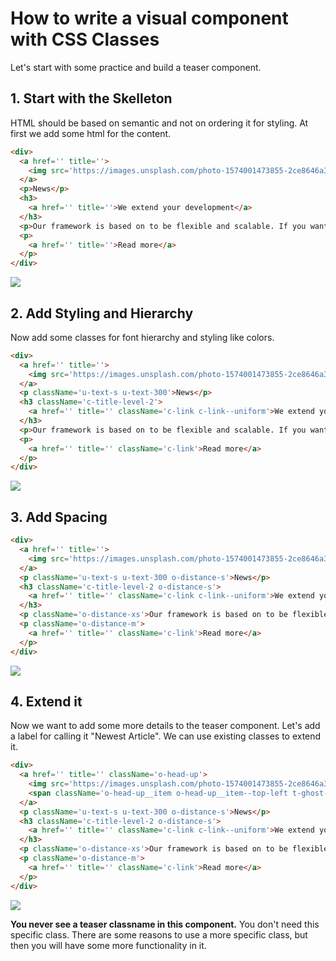 
<Meta title='1.Docs|15-How to write a component'/>

# How to write a visual component with CSS Classes
Let's start with some practice and build a teaser component.

## 1. Start with the Skelleton
HTML should be based on semantic and not on ordering it for styling. At first we add some html for the content.

```html
<div>
  <a href='' title=''>
    <img src='https://images.unsplash.com/photo-1574001473855-2ce8646a3c94?ixlib=rb-1.2.1&ixid=eyJhcHBfaWQiOjEyMDd9&auto=format&fit=crop&w=2100&q=80' alt='' />
  </a>
  <p>News</p>
  <h3>
    <a href='' title=''>We extend your development</a>
  </h3>
  <p>Our framework is based on to be flexible and scalable. If you want to extend it, you can do it. Feel free to contact us...</p>
  <p>
    <a href='' title=''>Read more</a>
  </p>
</div>
```

<div style={{maxWidth: "300px"}}>
  <img src={howtoMarkup} />
</div>

## 2. Add Styling and Hierarchy
Now add some classes for font hierarchy and styling like colors.

```html
<div>
  <a href='' title=''>
    <img src='https://images.unsplash.com/photo-1574001473855-2ce8646a3c94?ixlib=rb-1.2.1&ixid=eyJhcHBfaWQiOjEyMDd9&auto=format&fit=crop&w=2100&q=80' alt='' />
  </a>
  <p className='u-text-s u-text-300'>News</p>
  <h3 className='c-title-level-2'>
    <a href='' title='' className='c-link c-link--uniform'>We extend your development</a>
  </h3>
  <p>Our framework is based on to be flexible and scalable. If you want to extend it, you can do it. Feel free to contact us...</p>
  <p>
    <a href='' title='' className='c-link'>Read more</a>
  </p>
</div>
```
<div style={{maxWidth: "300px"}}>
  <img src={howtoStyle} />
</div>

## 3. Add Spacing
```html
<div>
  <a href='' title=''>
    <img src='https://images.unsplash.com/photo-1574001473855-2ce8646a3c94?ixlib=rb-1.2.1&ixid=eyJhcHBfaWQiOjEyMDd9&auto=format&fit=crop&w=2100&q=80' alt='' />
  </a>
  <p className='u-text-s u-text-300 o-distance-s'>News</p>
  <h3 className='c-title-level-2 o-distance-s'>
    <a href='' title='' className='c-link c-link--uniform'>We extend your development</a>
  </h3>
  <p className='o-distance-xs'>Our framework is based on to be flexible and scalable. If you want to extend it, you can do it. Feel free to contact us...</p>
  <p className='o-distance-m'>
    <a href='' title='' className='c-link'>Read more</a>
  </p>
</div>
```

<div style={{maxWidth: "300px"}}>
  <img src={howtoDistances} />
</div>

## 4. Extend it
Now we want to add some more details to the teaser component. Let's add a label for calling it "Newest Article". We can use existing classes to extend it.

```html
<div>
  <a href='' title='' className='o-head-up'>
    <img src='https://images.unsplash.com/photo-1574001473855-2ce8646a3c94?ixlib=rb-1.2.1&ixid=eyJhcHBfaWQiOjEyMDd9&auto=format&fit=crop&w=2100&q=80' alt='' />
    <span className='o-head-up__item o-head-up__item--top-left t-ghost-color'>Newest Article</span>
  </a>
  <p className='u-text-s u-text-300 o-distance-s'>News</p>
  <h3 className='c-title-level-2 o-distance-s'>
    <a href='' title='' className='c-link c-link--uniform'>We extend your development</a>
  </h3>
  <p className='o-distance-xs'>Our framework is based on to be flexible and scalable. If you want to extend it, you can do it. Feel free to contact us...</p>
  <p className='o-distance-m'>
    <a href='' title='' className='c-link'>Read more</a>
  </p>
</div>
```

<div style={{maxWidth: "300px"}}>
  <img src={howtoExtend} />
</div>

**You never see a teaser classname in this component.** You don't need this specific class. There are some reasons to use a more specific class, but then you will have some more functionality in it.
